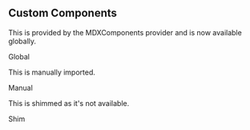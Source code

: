 ## Custom Components


This is provided by the MDXComponents provider and is now available globally.

<Bacon>Global</Bacon>

This is manually imported.

<Manual>Manual</Manual>

This is shimmed as it's not available.

<Foobar>Shim</Foobar>
